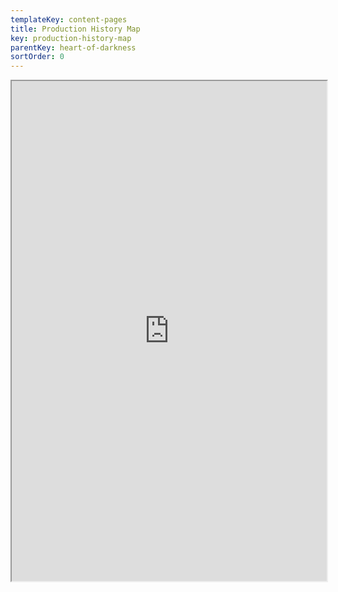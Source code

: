 ```yaml
---
templateKey: content-pages
title: Production History Map
key: production-history-map
parentKey: heart-of-darkness
sortOrder: 0
---
```

<iframe
  width="100%"
  height="800px"
  src="https://umich.maps.arcgis.com/apps/Shortlist/index.html?appid=9efce1bb4c784e4e9291c3c5ba49b258"
/>

 Although the film was unproduced, “The Heart of Darkness” left the names and addresses of many of the people involved in its pre-production for posterity. This information provides a detailed historical snapshot of the labor force RKO employed in 1939, including not only people who would have been listed in the credits, but also the many “below the line” workers--assistants, synopsis writers, so-called “script girls,” stock footage librarians, researchers, and others--whose work has largely vanished from historical accounts of the Hollywood studio system. By correlating this information with RKO payroll information, US census records, genealogical databases, and even voting registrations (which revealed individuals’ party affiliations) and emplotting it on historical maps of Los Angeles, we were able to create an interactive production history map of this aborted production that allows users to explore this unprecedented dataset. At a glance, one discovers, for example, that Jack Carter, the only African-American actor working on the film, who was to have played the “steersman” of the boat, lived miles away from the rest of the cast and crew, on South Central Avenue at the Dunbar Hotel, an important center for African-American social, cultural, and political life in pre-war Los Angeles. The map includes many of the locations documented in surviving evidence of “The Heart of Darkness,” including several area theaters where Welles watched movies, as well as the Los Angeles Public Library and the Natural History Museum where several researchers worked.
